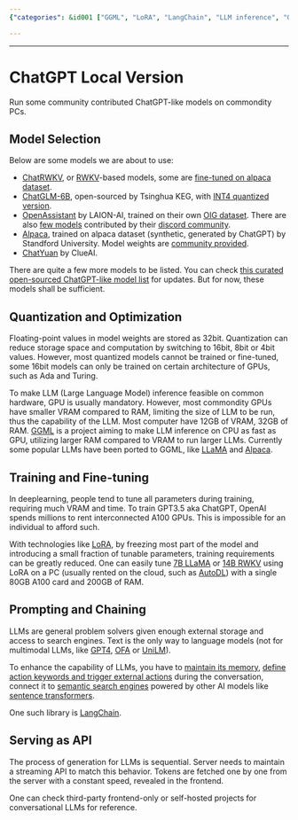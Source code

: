 ```yaml
---
{"categories": &id001 ["GGML", "LoRA", "LangChain", "LLM inference", "Quantization", "Regular hardware", "Conversational LLMs"], "category": "Artificial Intelligence", "date": "2023-04-02 13:28:19", "description": "This article highlights the use of GGML, LoRA, and LangChain to improve LLM inference on standard hardware by overcoming storage and computation limitations. Quantization techniques are employed, and an API is implemented to retrieve tokens from a server for matching behavior. The provided reference projects focus on conversational LLMs.", "tags": *id001, "title": "ChatGPT Local Version"}

---
```


------

# ChatGPT Local Version
 
Run some community contributed ChatGPT-like models on commondity PCs.
 
## Model Selection
 
Below are some models we are about to use:
 
- [ChatRWKV](https://github.com/BlinkDL/ChatRWKV), or [RWKV](https://github.com/BlinkDL/RWKV-LM)-based models, some are [fine-tuned on alpaca dataset](https://huggingface.co/spaces/Hazzzardous/RWKV-Instruct).
- [ChatGLM-6B](https://github.com/THUDM/ChatGLM-6B), open-sourced by Tsinghua KEG, with [INT4 quantized version](https://huggingface.co/silver/chatglm-6b-int4-slim).
- [OpenAssistant](https://huggingface.co/OpenAssistant) by LAION-AI, trained on their own [OIG dataset](https://huggingface.co/datasets/laion/OIG). There are also [few models](https://huggingface.co/Rallio67) contributed by their [discord community](https://ykilcher.com/open-assistant-discord).
- [Alpaca](https://github.com/tatsu-lab/standford_alpaca), trained on alpaca dataset (synthetic, generated by ChatGPT) by Standford University. Model weights are [community provided](https://github.com/antimatter15/alpaca.cpp).
- [ChatYuan](https://huggingface.co/ClueAI/ChatYuan-large-v1) by ClueAI.
 
There are quite a few more models to be listed. You can check [this curated open-sourced ChatGPT-like model list](https://github.com/nichtdax/awesome-totally-open-chatgpt) for updates. But for now, these models shall be sufficient.
 
## Quantization and Optimization
 
Floating-point values in model weights are stored as 32bit. Quantization can reduce storage space and computation by switching to 16bit, 8bit or 4bit values. However, most quantized models cannot be trained or fine-tuned, some 16bit models can only be trained on certain architecture of GPUs, such as Ada and Turing.
 
To make LLM (Large Language Model) inference feasible on common hardware, GPU is usually mandatory. However, most commondity GPUs have smaller VRAM compared to RAM, limiting the size of LLM to be run, thus the capability of the LLM. Most computer have 12GB of VRAM, 32GB of RAM. [GGML](https://github.com/ggerganov/ggml) is a project aiming to make LLM inference on CPU as fast as GPU, utilizing larger RAM compared to VRAM to run larger LLMs. Currently some popular LLMs have been ported to GGML, like [LLaMA](https://github.com/ggerganov/llama.cpp) and [Alpaca](https://github.com/antimatter15/alpaca.cpp).
 
## Training and Fine-tuning
 
In deeplearning, people tend to tune all parameters during training, requiring much VRAM and time. To train GPT3.5 aka ChatGPT, OpenAI spends millions to rent interconnected A100 GPUs. This is impossible for an individual to afford such.
 
With technologies like [LoRA](https://github.com/microsoft/LoRA), by freezing most part of the model and introducing a small fraction of tunable parameters, training requirements can be greatly reduced. One can easily tune [7B LLaMA](https://github.com/tolen/alpaca-lora) or [14B RWKV](https://github.com/Blealtan/RWKV-LM-LoRA) using LoRA on a PC (usually rented on the cloud, such as [AutoDL](www.autodl.com/home)) with a single 80GB A100 card and 200GB of RAM.
 
## Prompting and Chaining
 
LLMs are general problem solvers given enough external storage and access to search engines. Text is the only way to language models (not for multimodal LLMs, like [GPT4](https://openai.com/research/gpt-4), [OFA](https://github.com/OFA-Sys/OFA) or [UniLM](https://github.com/microsoft/unilm)).
 
To enhance the capability of LLMs, you have to [maintain its memory](https://langchain.readthedocs.io/en/latest/modules/memory/getting_started.html), [define action keywords and trigger external actions](https://langchain.readthedocs.io/en/latest/modules/agents.html) during the conversation, connect it to [semantic search engines](https://github.com/deepset-ai/haystack) powered by other AI models like [sentence transformers](https://www.sbert.net/).
 
One such library is [LangChain](https://langchain.readthedocs.io/en/latest/index.html).
 
## Serving as API
 
The process of generation for LLMs is sequential. Server needs to maintain a streaming API to match this behavior. Tokens are fetched one by one from the server with a constant speed, revealed in the frontend.
 
One can check third-party frontend-only or self-hosted projects for conversational LLMs for reference.

